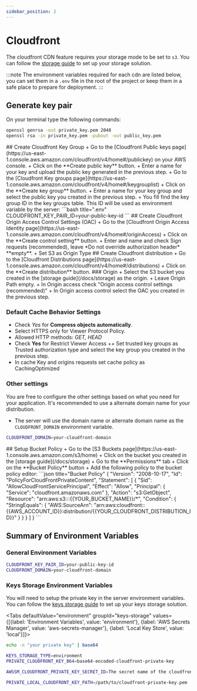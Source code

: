 ```yaml
---
sidebar_position: 2
---
```


# Cloudfront

The cloudfront CDN feature requires your storage mode to be set to `s3`. You can follow the [storage guide](/docs/storage) to set up your storage solution.

:::note
The environment variables required for each cdn are listed below, you can set them in a `.env` file in the root of the project or keep them in a safe place to prepare for deployment.
:::

## Generate key pair

On your terminal type the following commands:

```bash title="Generate key pair"
openssl genrsa -out private_key.pem 2048
openssl rsa -in private_key.pem -pubout -out public_key.pem
```


<BrowserWindow url="https://us-east-1.console.aws.amazon.com/cloudfront/v4/home">
## Create Cloudfront Key Group
+ Go to the [Cloudfront Public keys page](https://us-east-1.console.aws.amazon.com/cloudfront/v4/home#/publickey) on your AWS console.
+ Click on the **Create public key** button.
+ Enter a name for your key and upload the public key generated in the previous step.
+ Go to the [Cloudfront Key groups page](https://us-east-1.console.aws.amazon.com/cloudfront/v4/home#/keygrouplist)
+ Click on the **Create key group** button.
+ Enter a name for your key group and select the public key you created in the previous step.
+ You fill find the key group ID in the key groups table. This ID will be used as environment variable by the server:
```bash title=".env"
CLOUDFRONT_KEY_PAIR_ID=your-public-key-id
```
## Create Cloudfront Origin Access Control Settings (OAC)
+ Go to the [Cloudfront Origin Access Identity page](https://us-east-1.console.aws.amazon.com/cloudfront/v4/home#/originAccess)
+ Click on the **Create control setting** button.
+ Enter and name and check Sign requests (recommended), leave *Do not override authorization header* **empty**.
+ Set S3 as Origin Type
## Create Cloudfront distribution
+ Go to the [Cloudfront Distributions page](https://us-east-1.console.aws.amazon.com/cloudfront/v4/home#/distributions)
+ Click on the **Create distribution** button.
### Origin
+ Select the S3 bucket you created in the [storage guide](/docs/storage) as the origin.
+ Leave Origin Path empty.
+ In Origin access check "Origin access control settings (recommended)"
+ In Origin access control select the OAC you created in the previous step.

### Default Cache Behavior Settings
+ Check *Yes* for **Compress objects automatically**.
+ Select HTTPS only for Viewer Protocol Policy.
+ Allowed HTTP methods: *GET, HEAD*
+ Check **Yes** for Restrict Viewer Access
++ Set trusted key groups as Trusted authorization type and select the key group you created in the previous step.
+ In cache Key and origins requests set cache policy as CachingOptimized

### Other settings
You are free to configure the other settings based on what you need for your application.
It's recommended to use a alternate domain name for your distribution.

+ The server will use the domain name or alternate domain name as the `CLOUDFRONT_DOMAIN` environment variable.
```bash title=".env"
CLOUDFRONT_DOMAIN=your-cloudfront-domain
```
</BrowserWindow>

<BrowserWindow url="https://us-east-1.console.aws.amazon.com/s3/home">
## Setup Bucket Policy
+ Go to the [S3 Buckets page](https://us-east-1.console.aws.amazon.com/s3/home)
+ Click on the bucket you created in the [storage guide](/docs/storage)
+ Go to the **Permissions** tab
+ Click on the **Bucket Policy** button
+ Add the following policy to the bucket policy editor:
```json title="Bucket Policy"
{
    "Version": "2008-10-17",
    "Id": "PolicyForCloudFrontPrivateContent",
    "Statement": [
        {
            "Sid": "AllowCloudFrontServicePrincipal",
            "Effect": "Allow",
            "Principal": {
                "Service": "cloudfront.amazonaws.com"
            },
            "Action": "s3:GetObject",
            "Resource": "arn:aws:s3:::{{YOUR_BUCKET_NAME}}/*",
            "Condition": {
                "StringEquals": {
                    "AWS:SourceArn": "arn:aws:cloudfront::{{AWS_ACCOUNT_ID}}:distribution/{{YOUR_CLOUDFRONT_DISTRIBUTION_ID}}"
                }
            }
        }
    ]
}
```
</BrowserWindow>

## Summary of Environment Variables

### General Environment Variables
```bash title=".env"
CLOUDFRONT_KEY_PAIR_ID=your-public-key-id
CLOUDFRONT_DOMAIN=your-cloudfront-domain
```

### Keys Storage Environment Variables
You will need to setup the private key in the server environment variables. You can follow the [keys storage guide](/docs/key-store) to set up your keys storage solution.

<Tabs defaultValue="environment" groupId="keys-storage" values={[{label: 'Environment Variables', value: 'environment'}, {label: 'AWS Secrets Manager', value: 'aws-secrets-manager'}, {label: 'Local Key Store', value: 'local'}]}>
<TabItem value="environment">

```bash title="Encode keys"
echo -n "your private key" | base64
```
```bash title=".env"
KEYS_STORAGE_TYPE=environment
PRIVATE_CLOUDFRONT_KEY_B64=base64-encoded-cloudfront-private-key
```
</TabItem>
<TabItem value="aws-secrets-manager">

```bash title=".env"
AWSSM_CLOUDFRONT_PRIVATE_KEY_SECRET_ID=The secret name of the cloudfront private key
```
</TabItem>

<TabItem value="local">

```bash title=".env"
PRIVATE_LOCAL_CLOUDFRONT_KEY_PATH=/path/to/cloudfront-private-key.pem
```
</TabItem>
</Tabs>


